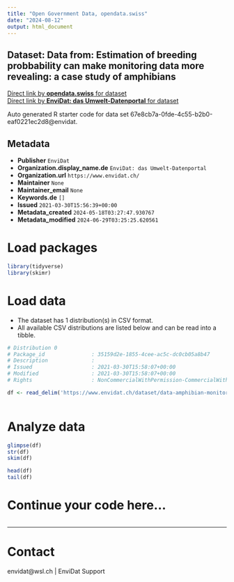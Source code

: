 ```yaml
---
title: "Open Government Data, opendata.swiss"
date: "2024-08-12"
output: html_document
---
```


## Dataset: Data from: Estimation of breeding probbability can make monitoring data more revealing: a case study of amphibians



[Direct link by **opendata.swiss** for dataset](https://opendata.swiss/de/dataset/data-from-estimation-of-breeding-probbability-can-make-monitoring-data-more-revealing-a-case-st)<br>
[Direct link by **EnviDat: das Umwelt-Datenportal** for dataset](https://www.envidat.ch/#/metadata/data-amphibian-monitoring)

Auto generated R starter code for data set 67e8cb7a-0fde-4c55-b2b0-eaf0221ec2d8@envidat.

## Metadata

- **Publisher** `EnviDat`
- **Organization.display_name.de** `EnviDat: das Umwelt-Datenportal`
- **Organization.url** `https://www.envidat.ch/`
- **Maintainer** `None`
- **Maintainer_email** `None`
- **Keywords.de** `[]`
- **Issued** `2021-03-30T15:56:39+00:00`
- **Metadata_created** `2024-05-18T03:27:47.930767`
- **Metadata_modified** `2024-06-29T03:25:25.620561`


# Load packages

```r

library(tidyverse)
library(skimr)

```

# Load data

-   The dataset has 1 distribution(s) in CSV format.
-   All available CSV distributions are listed below and can be read into a tibble.

```r

# Distribution 0
# Package_id               : 35159d2e-1855-4cee-ac5c-dc0cb05a8b47
# Description              : 
# Issued                   : 2021-03-30T15:58:07+00:00
# Modified                 : 2021-03-30T15:58:07+00:00
# Rights                   : NonCommercialWithPermission-CommercialWithPermission-ReferenceRequired

df <- read_delim('https://www.envidat.ch/dataset/data-amphibian-monitoring/resource/459b81a0-980d-4f98-ac72-0dacbb8ae7f2')



```

# Analyze data

```r

glimpse(df)
str(df)
skim(df)

head(df)
tail(df)

```

# Continue your code here...

```r

```

------------------------------------------------------------------------

# Contact

envidat@wsl.ch | EnviDat Support
